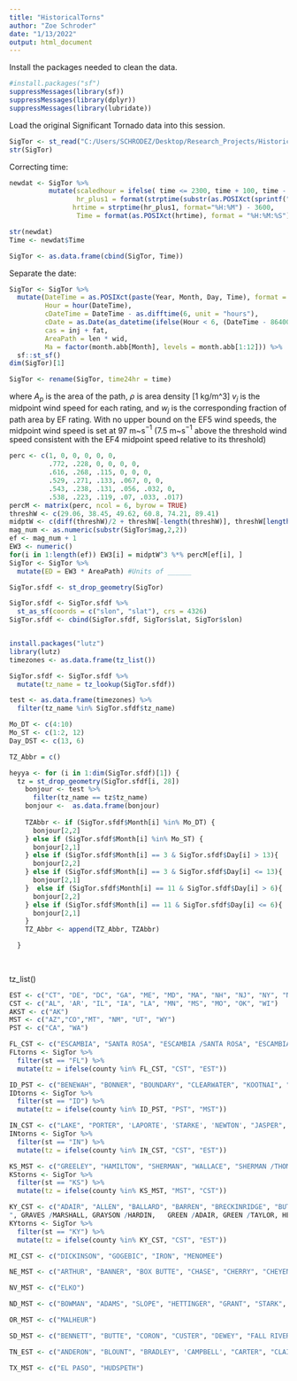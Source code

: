 ```yaml
---
title: "HistoricalTorns"
author: "Zoe Schroder"
date: "1/13/2022"
output: html_document
---
```


Install the packages needed to clean the data. 
```r
#install.packages("sf")
suppressMessages(library(sf))
suppressMessages(library(dplyr))
suppressMessages(library(lubridate))
```
Load the original Significant Tornado data into this session. 
```r
SigTor <- st_read("C:/Users/SCHRODEZ/Desktop/Research_Projects/HistoricalTornadoes/SignificantTornadoesData/SignificantTornadoes.shp")
str(SigTor)
```
Correcting time: 
```r
newdat <- SigTor %>%
          mutate(scaledhour = ifelse( time <= 2300, time + 100, time - 2300),
                 hr_plus1 = format(strptime(substr(as.POSIXct(sprintf("%04.0f", scaledhour), format="%H%M"), 12, 16), '%H:%M'), '%H:%M'),
                hrtime = strptime(hr_plus1, format="%H:%M") - 3600,
                 Time = format(as.POSIXct(hrtime), format = "%H:%M:%S"))

str(newdat)
Time <- newdat$Time

SigTor <- as.data.frame(cbind(SigTor, Time))
```
Separate the date: 

```r

SigTor <- SigTor %>%
  mutate(DateTime = as.POSIXct(paste(Year, Month, Day, Time), format = "%Y%m%d%H"),
         Hour = hour(DateTime),
         cDateTime = DateTime - as.difftime(6, unit = "hours"),
         cDate = as.Date(as_datetime(ifelse(Hour < 6, (DateTime - 86400), cDateTime), tz = Sys.timezone())),
         cas = inj + fat,
         AreaPath = len * wid,
         Ma = factor(month.abb[Month], levels = month.abb[1:12])) %>%
  sf::st_sf()
dim(SigTor)[1]

SigTor <- rename(SigTor, time24hr = time)
```

where $A_p$ is the area of the path, $\rho$ is area density [1 kg/m^3]  $v_j$ is the midpoint wind speed for each rating, and $w_j$ is the corresponding fraction of path area by EF rating. With no upper bound on the EF5 wind speeds, the midpoint wind speed is set at 97 m~s$^{-1}$ (7.5 m~s$^{-1}$ above the threshold wind speed consistent with the EF4 midpoint speed relative to its threshold)
```r
perc <- c(1, 0, 0, 0, 0, 0, 
          .772, .228, 0, 0, 0, 0,
          .616, .268, .115, 0, 0, 0,
          .529, .271, .133, .067, 0, 0,
          .543, .238, .131, .056, .032, 0,
          .538, .223, .119, .07, .033, .017)
percM <- matrix(perc, ncol = 6, byrow = TRUE)
threshW <- c(29.06, 38.45, 49.62, 60.8, 74.21, 89.41)
midptW <- c(diff(threshW)/2 + threshW[-length(threshW)], threshW[length(threshW)] + 7.5)
mag_num <- as.numeric(substr(SigTor$mag,2,2))
ef <- mag_num + 1 
EW3 <- numeric()
for(i in 1:length(ef)) EW3[i] = midptW^3 %*% percM[ef[i], ]
SigTor <- SigTor %>%
  mutate(ED = EW3 * AreaPath) #Units of ______
``` 

```r
SigTor.sfdf <- st_drop_geometry(SigTor)

SigTor.sfdf <- SigTor.sfdf %>%
  st_as_sf(coords = c("slon", "slat"), crs = 4326)
SigTor.sfdf <- cbind(SigTor.sfdf, SigTor$slat, SigTor$slon)


install.packages("lutz")
library(lutz)
timezones <- as.data.frame(tz_list())

SigTor.sfdf <- SigTor.sfdf %>% 
  mutate(tz_name = tz_lookup(SigTor.sfdf))

test <- as.data.frame(timezones) %>%
  filter(tz_name %in% SigTor.sfdf$tz_name) 

Mo_DT <- c(4:10)
Mo_ST <- c(1:2, 12)
Day_DST <- c(13, 6)

TZ_Abbr = c()

heyya <- for (i in 1:dim(SigTor.sfdf)[1]) {
  tz = st_drop_geometry(SigTor.sfdf[i, 28]) 
    bonjour <- test %>%
      filter(tz_name == tz$tz_name) 
    bonjour <-  as.data.frame(bonjour)
    
    TZAbbr <- if (SigTor.sfdf$Month[i] %in% Mo_DT) {
      bonjour[2,2]
    } else if (SigTor.sfdf$Month[i] %in% Mo_ST) {
      bonjour[2,1]
    } else if (SigTor.sfdf$Month[i] == 3 & SigTor.sfdf$Day[i] > 13){
      bonjour[2,2]
    } else if (SigTor.sfdf$Month[i] == 3 & SigTor.sfdf$Day[i] <= 13){
      bonjour[2,1]
    }  else if (SigTor.sfdf$Month[i] == 11 & SigTor.sfdf$Day[i] > 6){
      bonjour[2,2]
    } else if (SigTor.sfdf$Month[i] == 11 & SigTor.sfdf$Day[i] <= 6){
      bonjour[2,1]
    }
    TZ_Abbr <- append(TZ_Abbr, TZAbbr)

  }
  
  
```



tz_list()










```r
EST <- c("CT", "DE", "DC", "GA", "ME", "MD", "MA", "NH", "NJ", "NY", "NC", "OH", "PA", "RI", "SC", "VT", "VA", "WV")
CST <- c("AL", 'AR', "IL", "IA", "LA", "MN", "MS", "MO", "OK", "WI")
AKST <- c("AK")
MST <- c("AZ","CO","MT", "NM", "UT", "WY")
PST <- c("CA", "WA")


```

```r
FL_CST <- c("ESCAMBIA", "SANTA ROSA", "ESCAMBIA /SANTA ROSA", "ESCAMBIA /SANTA ROSA. FL /ESCAMBIA. AL", "ESCAMBIA ,FL /ESCAMBIA. AL", "OKALOOSA", "WALTON", "HOLMES", "WASHINGTON", "BAY", "JACKSON", "CALHOUN", "BAY /CALHOUN /JACKSON", "GULF", "HOLMES /WASHINGTON", "JACKSON. FL /HOUSTON. AL", "SANTA ROSA /OKALOOSA")
FLtorns <- SigTor %>%
  filter(st == "FL") %>%
  mutate(tz = ifelse(county %in% FL_CST, "CST", "EST"))
```

```r
ID_PST <- c("BENEWAH", "BONNER", "BOUNDARY", "CLEARWATER", "KOOTNAI", "LATAH", "LEWIS", "NEZ PERCE", "SHOSHONE", "IDAHO")
IDtorns <- SigTor %>%
  filter(st == "ID") %>%
  mutate(tz = ifelse(county %in% ID_PST, "PST", "MST"))
```

```r
IN_CST <- c("LAKE", "PORTER", 'LAPORTE', 'STARKE', 'NEWTON', "JASPER", "KNOX", "DAVIESS", "MARTIN", "PIKE", "DUBOIS", "GIBSON", "POSEY", "VANDERBURGH", "WARRICK", "SPENCER", "PERRY", "GIBSON /PIKE", "	KNOX /DAVIESS", "	LAKE /NEWTON", "LAKE /PORTER", 	"LAKE /PORTER /LAPORTE", "VANDERBURGH /GIBSON", "VANDERBURGH/WARRICK")
INtorns <- SigTor %>%
  filter(st == "IN") %>%
  mutate(tz = ifelse(county %in% IN_CST, "CST", "EST"))
```

```r
KS_MST <- c("GREELEY", "HAMILTON", "SHERMAN", "WALLACE", "SHERMAN /THOMAS")
KStorns <- SigTor %>%
  filter(st == "KS") %>%
  mutate(tz = ifelse(county %in% KS_MST, "MST", "CST"))
```

```r
KY_CST <- c("ADAIR", "ALLEN", "BALLARD", "BARREN", "BRECKINRIDGE", "BUTLER", "CALDWELL", "CALLOWAY", "CARLISLE", "CHRISTIAN", "CLINTON", "CRITTENDEN", "CUMBERLAND", "DAVIESS", "EDMONSON", "FULTON", "GRAVES", "GRAYSON", "GREEN", "HANCOCK", "HART", "HENDERSON", "HICKMAN", "HOPKINS", "LIVINGSTON", "LOGAN", "LYON", "MCCRACKEN", "MCLEAN", "MARSHALL", "METCALFE", "MONROE", "MUHLENBERG", 'OHIO', "RUSSELL", "SIMPSON", "TODD", "TRIGG", "UNION", "WARREN", "WEBSTER", "ALIEN /BARREN", "BARRON /METCALFE", "BUTLER /WARREN", "CALDWELL /HOPKINS", "CALLOWAY /MARSHALL", "CALLOWAY /MARSHALL /TRIGG /CALDWELL /CHRISTIAN", "CHRISTIAN /TODD", "CLINTON /WAYNE", "CRITTENDEN /WEBSTER /HENDERSON", "CUMBERLAND /CLINTON /WAYNE", "DAVIES /HANCOCK", "DAVIES. KY /SPENCER. IN", "DAVIESS /HANCOCK, KY /PERRY. IN	
", GRAVES /MARSHALL, GRAYSON /HARDIN, 	GREEN /ADAIR, GREEN /TAYLOR, HENDERSON /DAVIESS, 	HICKMAN /GRAVES, HOPKINS /MUHLENBERG /OHIO, LIVINGSTON /LYON /CALDWELL, MARSHALL /LYON /CALDWELL, MARSHALL /LYONS, MCCRACKEN. KY    /MASSAC /POPE. IL /LIVINGSTON CRITTENDEN /WEBSTER /MCLEAN /DAVIESS, KY, 	MCCRACKEN. KY /MASSAC. IL, MONROE /CUMBERLAND /ADAIR /RUSSELL, 	METCALF /ADAIR, MUHLENBERG /BUTLER, MUHLENBERG /BUTLER /WARREN, MUHLENBERG /OHIO, 	OHIO /GRAYSON /BRECKINRIDGE /HARDIN )
KYtorns <- SigTor %>%
  filter(st == "KY") %>%
  mutate(tz = ifelse(county %in% KY_CST, "CST", "EST"))
```

```r
MI_CST <- c("DICKINSON", "GOGEBIC", "IRON", "MENOMEE")
```

```r
NE_MST <- c("ARTHUR", "BANNER", "BOX BUTTE", "CHASE", "CHERRY", "CHEYENNE", "DAWES", "DEUEL", "DUNDY", "GARDEN", "GRANT", "HOOKER", "KEITH", "KIMBALL", "MORRILL", "PERKINS", "SCOTTS BLUFF", "SHERIDAN", "SIOUX")
```

```r
NV_MST <- c("ELKO")
```

```r
ND_MST <- c("BOWMAN", "ADAMS", "SLOPE", "HETTINGER", "GRANT", "STARK", "BILLINGS", "GOLDEN VALLEY")
```

```r
OR_MST <- c("MALHEUR")
```

```r
SD_MST <- c("BENNETT", "BUTTE", "CORON", "CUSTER", "DEWEY", "FALL RIVER", "HAAKON", "HARDING", "JACKSON", "HONES", "LAWRENCE", "MEADE", "MELLETTE", "PENNINGTON", "PERKINS", "SHANNON", 'STANLEY', "TODD", "ZIEBACH")
```

```r
TN_EST <- c("ANDERON", "BLOUNT", "BRADLEY", 'CAMPBELL', "CARTER", "CLAIBORNE", "COCKE", 'GRAINGER', "GREENE", "HAMBLEN", "HAMILTON", "HANCOCK", "HAWKINS", "JEFFERSON", "JOHNSON", "KNOX", "LOUDON", "MCMINN", "MEIGS", "MONROE", "MORGAN", "POLK", "RHEA", "ROANE", "SCOTT", "SEVIER", "SULLIVAN", "UNICOI", "UNION", "WASHINGTON")
```

```r
TX_MST <- c("EL PASO", "HUDSPETH")
```






